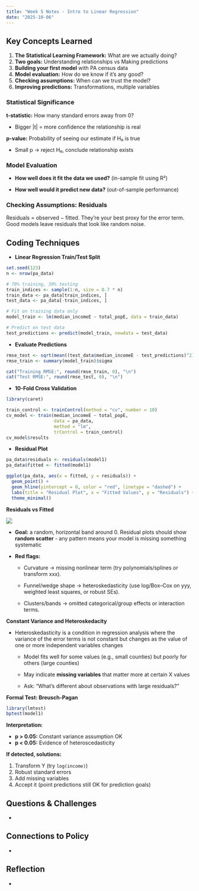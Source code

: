 ```yaml
---
title: "Week 5 Notes - Intro to Linear Regression"
date: "2025-10-06"
---
```


## Key Concepts Learned

1.  **The Statistical Learning Framework:** What are we actually doing?
2.  **Two goals:** Understanding relationships vs Making predictions
3.  **Building your first model** with PA census data
4.  **Model evaluation:** How do we know if it's any good?
5.  **Checking assumptions:** When can we trust the model?
6.  **Improving predictions:** Transformations, multiple variables

### **Statistical Significance**

**t-statistic:** How many standard errors away from 0?

-   Bigger \|t\| = more confidence the relationship is real

**p-value:** Probability of seeing our estimate if H₀ is true

-   Small p → reject H₀, conclude relationship exists

### Model Evaluation

-   **How well does it fit the data we used?** (in-sample fit using R²)

-   **How well would it predict new data?** (out-of-sample performance)

### Checking Assumptions: Residuals

Residuals = observed − fitted. They’re your best proxy for the error term. Good models leave residuals that look like random noise.

## Coding Techniques

-   **Linear Regression Train/Test Split**

```r
set.seed(123)
n <- nrow(pa_data)

# 70% training, 30% testing
train_indices <- sample(1:n, size = 0.7 * n)
train_data <- pa_data[train_indices, ]
test_data <- pa_data[-train_indices, ]

# Fit on training data only
model_train <- lm(median_incomeE ~ total_popE, data = train_data)

# Predict on test data
test_predictions <- predict(model_train, newdata = test_data)
```

-   **Evaluate Predictions**

```r
rmse_test <- sqrt(mean((test_data$median_incomeE - test_predictions)^2))
rmse_train <- summary(model_train)$sigma

cat("Training RMSE:", round(rmse_train, 0), "\n")
cat("Test RMSE:", round(rmse_test, 0), "\n")
```

-   **10-Fold Cross Validation**

```r
library(caret)

train_control <- trainControl(method = "cv", number = 10)
cv_model <- train(median_incomeE ~ total_popE,
                  data = pa_data,
                  method = "lm",
                  trControl = train_control)
cv_model$results
```

-    **Residual Plot**

```r
pa_data$residuals <- residuals(model1)
pa_data$fitted <- fitted(model1)

ggplot(pa_data, aes(x = fitted, y = residuals)) +
  geom_point() +
  geom_hline(yintercept = 0, color = "red", linetype = "dashed") +
  labs(title = "Residual Plot", x = "Fitted Values", y = "Residuals") +
  theme_minimal()
```

**Residuals vs Fitted**

![](images/clipboard-3467357846.png)

-   **Goal:** a random, horizontal band around 0. Residual plots should show **random scatter** - any pattern means your model is missing something systematic

-   **Red flags:**

    -   Curvature → missing nonlinear term (try polynomials/splines or transform xxx).

    -   Funnel/wedge shape → heteroskedasticity (use log/Box–Cox on yyy, weighted least squares, or robust SEs).

    -   Clusters/bands → omitted categorical/group effects or interaction terms.

**Constant Variance and Heteroskedacity**

-   Heteroskedasticity is a condition in regression analysis where the variance of the error terms is not constant but changes as the value of one or more independent variables changes

    -   Model fits well for some values (e.g., small counties) but poorly for others (large counties)

    -   May indicate **missing variables** that matter more at certain X values

    -   Ask: “What’s different about observations with large residuals?”

**Formal Test: Breusch-Pagan**

```r
library(lmtest) 
bptest(model1)
```

**Interpretation:**

-   **p \> 0.05:** Constant variance assumption OK
-   **p \< 0.05:** Evidence of heteroscedasticity

**If detected, solutions:**

1.  Transform Y (try `log(income)`)
2.  Robust standard errors
3.  Add missing variables
4.  Accept it (point predictions still OK for prediction goals)

## Questions & Challenges

-   

## Connections to Policy

-   

## Reflection

-   
